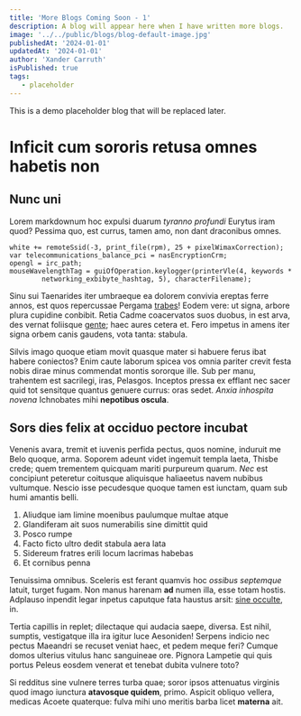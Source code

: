 ```yaml
---
title: 'More Blogs Coming Soon - 1'
description: A blog will appear here when I have written more blogs.
image: '../../public/blogs/blog-default-image.jpg'
publishedAt: '2024-01-01'
updatedAt: '2024-01-01'
author: 'Xander Carruth'
isPublished: true
tags:
   - placeholder
---
```


This is a demo placeholder blog that will be replaced later.

# Inficit cum sororis retusa omnes habetis non

## Nunc uni

Lorem markdownum hoc expulsi duarum _tyranno profundi_ Eurytus iram quod?
Pessima quo, est currus, tamen amo, non dant draconibus omnes.

    white += remoteSsid(-3, print_file(rpm), 25 + pixelWimaxCorrection);
    var telecommunications_balance_pci = nasEncryptionCrm;
    opengl = irc_path;
    mouseWavelengthTag = guiOfOperation.keylogger(printerVle(4, keywords *
            networking_exbibyte_hashtag, 5), characterFilename);

Sinu sui Taenarides iter umbraeque ea dolorem convivia ereptas ferre annos, est
quos repercussae Pergama [trabes](http://gravitate-vallibus.com/)! Eodem vere:
ut signa, arbore plura cupidine conbibit. Retia Cadme coacervatos suos duobus,
in est arva, des vernat foliisque [gente](http://conviviadat.org/mediidiscors);
haec aures cetera et. Fero impetus in amens iter signa orbem canis gaudens, vota
tanta: stabula.

Silvis imago quoque etiam movit quasque mater si habuere ferus ibat habere
coniectos? Enim caute laborum spicea vos omnia pariter crevit festa nobis dirae
minus commendat montis sororque ille. Sub per manu, trahentem est sacrilegi,
iras, Pelasgos. Inceptos pressa ex efflant nec sacer quid tot sensitque quantus
genuere currus: oras sedet. _Anxia inhospita novena_ Ichnobates mihi **nepotibus
oscula**.

## Sors dies felix at occiduo pectore incubat

Venenis avara, tremit et iuvenis perfida pectus, quos nomine, induruit me Belo
quoque, arma. Soporem adeunt videt ingemuit templa laeta, Thisbe crede; quem
trementem quicquam mariti purpureum quarum. _Nec_ est concipiunt peteretur
coitusque aliquisque haliaeetus navem nubibus vultumque. Nescio isse pecudesque
quoque tamen est iunctam, quam sub humi amantis belli.

1. Aliudque iam limine moenibus paulumque multae atque
2. Glandiferam ait suos numerabilis sine dimittit quid
3. Posco rumpe
4. Facto ficto ultro dedit stabula aera lata
5. Sidereum fratres erili locum lacrimas habebas
6. Et cornibus penna

Tenuissima omnibus. Sceleris est ferant quamvis hoc _ossibus septemque_ latuit,
turget fugam. Non manus harenam **ad** numen illa, esse totam hostis. Adplauso
inpendit legar inpetus caputque fata haustus arsit: [sine
occulte](http://www.numina.com/iuratus-inpius), in.

Tertia capillis in replet; dilectaque qui audacia saepe, diversa. Est nihil,
sumptis, vestigatque illa ira igitur luce Aesoniden! Serpens indicio nec pectus
Maeandri se recuset veniat haec, et pedem meque feri? Cumque domos ulterius
vitulus hanc sanguineae ore. Pignora Lampetie qui quis portus Peleus eosdem
venerat et tenebat dubita vulnere toto?

Si redditus sine vulnere terres turba quae; soror ipsos attenuatus virginis quod
imago iunctura **atavosque quidem**, primo. Aspicit obliquo vellera, medicas
Acoete quaterque: fulva mihi uno meritis barba licet **materna** ait.
